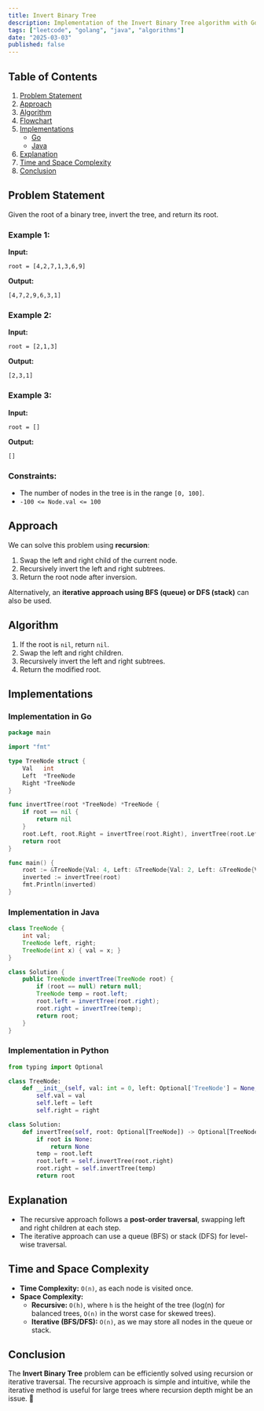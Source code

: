 ```yaml
---
title: Invert Binary Tree
description: Implementation of the Invert Binary Tree algorithm with Go and Java.
tags: ["leetcode", "golang", "java", "algorithms"]
date: "2025-03-03"
published: false
---
```


## Table of Contents

1. [Problem Statement](#problem-statement)
2. [Approach](#approach)
3. [Algorithm](#algorithm)
4. [Flowchart](#flowchart)
5. [Implementations](#implementations)
   - [Go](#implementation-in-go)
   - [Java](#implementation-in-java)
6. [Explanation](#explanation)
7. [Time and Space Complexity](#time-and-space-complexity)
8. [Conclusion](#conclusion)

## Problem Statement

Given the root of a binary tree, invert the tree, and return its root.

### Example 1:

**Input:**
```
root = [4,2,7,1,3,6,9]
```
**Output:**
```
[4,7,2,9,6,3,1]
```

### Example 2:

**Input:**
```
root = [2,1,3]
```
**Output:**
```
[2,3,1]
```

### Example 3:

**Input:**
```
root = []
```
**Output:**
```
[]
```

### Constraints:

- The number of nodes in the tree is in the range `[0, 100]`.
- `-100 <= Node.val <= 100`

## Approach

We can solve this problem using **recursion**:

1. Swap the left and right child of the current node.
2. Recursively invert the left and right subtrees.
3. Return the root node after inversion.

Alternatively, an **iterative approach using BFS (queue) or DFS (stack)** can also be used.

## Algorithm

1. If the root is `nil`, return `nil`.
2. Swap the left and right children.
3. Recursively invert the left and right subtrees.
4. Return the modified root.

## Implementations

### Implementation in Go

```go
package main

import "fmt"

type TreeNode struct {
    Val   int
    Left  *TreeNode
    Right *TreeNode
}

func invertTree(root *TreeNode) *TreeNode {
    if root == nil {
        return nil
    }
    root.Left, root.Right = invertTree(root.Right), invertTree(root.Left)
    return root
}

func main() {
    root := &TreeNode{Val: 4, Left: &TreeNode{Val: 2, Left: &TreeNode{Val: 1}, Right: &TreeNode{Val: 3}}, Right: &TreeNode{Val: 7, Left: &TreeNode{Val: 6}, Right: &TreeNode{Val: 9}}}
    inverted := invertTree(root)
    fmt.Println(inverted)
}
```

### Implementation in Java

```java
class TreeNode {
    int val;
    TreeNode left, right;
    TreeNode(int x) { val = x; }
}

class Solution {
    public TreeNode invertTree(TreeNode root) {
        if (root == null) return null;
        TreeNode temp = root.left;
        root.left = invertTree(root.right);
        root.right = invertTree(temp);
        return root;
    }
}
```

### Implementation in Python

```python
from typing import Optional

class TreeNode:
    def __init__(self, val: int = 0, left: Optional['TreeNode'] = None, right: Optional['TreeNode'] = None):
        self.val = val
        self.left = left
        self.right = right

class Solution:
    def invertTree(self, root: Optional[TreeNode]) -> Optional[TreeNode]:
        if root is None:
            return None
        temp = root.left
        root.left = self.invertTree(root.right)
        root.right = self.invertTree(temp)
        return root
```


## Explanation

- The recursive approach follows a **post-order traversal**, swapping left and right children at each step.
- The iterative approach can use a queue (BFS) or stack (DFS) for level-wise traversal.

## Time and Space Complexity

- **Time Complexity:** `O(n)`, as each node is visited once.
- **Space Complexity:**
  - **Recursive:** `O(h)`, where `h` is the height of the tree (log(n) for balanced trees, `O(n)` in the worst case for skewed trees).
  - **Iterative (BFS/DFS):** `O(n)`, as we may store all nodes in the queue or stack.

## Conclusion

The **Invert Binary Tree** problem can be efficiently solved using recursion or iterative traversal. The recursive approach is simple and intuitive, while the iterative method is useful for large trees where recursion depth might be an issue. 🚀

